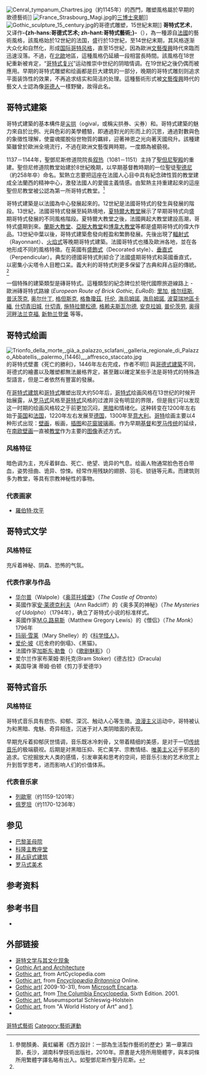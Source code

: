 {{copyedit|time=2016-09-20T11:54:12+00:00}}
{{他用
|other=「哥德」的其他用法
|哥德
|disambig=無
}}
{{NoteTA
|T=zh-tw:哥德式藝術;zh-hk:哥德式藝術;zh-sg:哥德式艺术;zh-cn:哥特式艺术;
|1=zh-tw:哥德;zh-hk:哥德;zh-sg:哥德;zh-cn:哥特;
}}
[[Image:Cenral_tympanum_Chartres.jpg|thumb]]（約1145年）的西門，雕塑風格屬於早期的歌德藝術]]
[[Image:France_Strasbourg_Magi.jpg|thumb]]的[[三博士來朝|三博士來朝]]]]
[[Image:Gothic_sculpture_15_century.jpg|thumb]]的哥德式雕塑，15世紀末期]]
'''哥特式艺术'''，又译作'''-{zh-hans:哥德式艺术; zh-hant:哥特式藝術;}-'''（{{lang-fr|Art gothique}}），為一種源自[[法國|法國]]的藝術風格，該風格始於12世紀的法国，盛行於13世紀，至14世纪末期，其风格逐渐大众化和自然化，形成[[国际哥特式艺术|国际哥特风格]]，直至15世紀，因為歐洲[[文藝復興|文藝復興]]時代來臨而迅速沒落。不過，在[[北歐|北歐]]地區，這種風格仍延續一段相當長時間。該風格在18世紀重新被肯定，“[[哥德復興式建築|哥特式复兴]]”运动推崇中世纪的阴暗情调。在19世紀之後仍偶而被應用。早期的哥特式雕塑和绘画都是巨大建筑的一部分，晚期的哥特式雕刻则追求平面装饰性的效果，不再追求结实和简洁的处理。這種藝術形式被[[文藝復興|文藝復興]]時代的藝文人士認為像[[哥德人|哥德人]]一樣野蠻，故得此名。

== 哥特式建築 ==
{{main|哥特式建築}}

哥特式建築的基本構件是[[尖拱|尖拱]]（ogival，或稱尖拱券、尖券）和{{le|肋架拱頂|ribbed vault}}。哥特式建築的魅力來自於比例、光與色彩的美學體驗，即通過對光的形而上的沉思，通過對數與色的象徵性理解，使靈魂擺脫俗世物質的羈絆，迎著神恩之光向著天國飛升。該種建築雖曾於歐洲全境流行，不過在歐洲文藝復興時期，一度頗為被藐視。

1137－1144年，聖鄧尼斯修道院院長[[叙热|叙热]]（1081－1151）主持了[[聖但尼聖殿|聖但尼聖殿]]的重建。聖但尼修道院教堂始建於8世紀晚期，以早期基督教時期的一位聖徒[[聖德尼|聖德尼]]（約258年卒）命名。絮熱立志要把這座在法國人心目中具有紀念碑性質的教堂建成全法蘭西的精神中心，激發法國人的愛國主義情感。由絮熱主持重建起來的這座聖但尼教堂被公認為第一所哥特式教堂。<ref name="测试">參閱顏勇、黃虹編著《西方設計：一部為生活製作藝術的歷史》第一章第四節，長沙，湖南科學技術出版社，2010年。原書是大陸所用簡體字，與本詞條所用繁體字譯名略有出入。如聖鄧尼斯作聖丹尼斯。</ref>

哥特式建築是以法國為中心發展起來的。12世紀是法國哥特式的發生與發展的階段。13世紀，法國哥特式發展至純熟境地，[[夏特爾大教堂|夏特爾大教堂]]展示了早期哥特式向盛期哥特式發展的不同風格階段。夏特爾大教堂之後，法國興起大教堂建設高潮，哥特式盛期到來。[[蘭斯大教堂|蘭斯大教堂]]、[[亞眠大教堂|亞眠大教堂]]和[[博韋大教堂|博韋大教堂]]等都是盛期哥特式的偉大作品。13世紀中葉以後，哥特式建築愈發向輕盈和繁飾發展。先後出現了[[輻射式|輻射式]]（Rayonnant）、[[火焰式|火焰式]]等晚期哥特式建築。法國哥特式也播及歐洲各地，並在各地形成不同的風格特徵。在英國有[[盛飾式|盛飾式]]（Decorated style）、[[垂直式|垂直式]]（Perpendicular）。典型的德國哥特式則綜合了法國盛期哥特式和英國垂直式，以密集小尖塔令人目瞪口呆。義大利的哥特式則更多保留了古典和拜占庭的傳統。<ref name="测试"/>

一個特殊的建築類型是磚哥特式。這種類型的紀念碑位於現代國際旅遊線路上 - 歐洲磚哥特式路線 (''European Route of Brick Gothic, EuRoB''): [[里加|里加]], [[维尔纽斯|维尔纽斯]], [[普沃茨克|普沃茨克]], [[奥尔什丁|奥尔什丁]], [[格但斯克|格但斯克]], [[格魯瓊茲|格魯瓊茲]], [[托伦|托伦]], [[海烏姆諾|海烏姆諾]], [[海烏姆諾|海烏姆諾]], [[波莫瑞地區卡緬|波莫瑞地區卡緬]], [[什切青旧城|什切青旧城]], [[什切青|什切青]], [[施特拉爾松德|施特拉爾松德]], [[格赖夫斯瓦尔德|格赖夫斯瓦尔德]], [[安克拉姆|安克拉姆]], [[普伦茨劳|普伦茨劳]], [[奥得河畔法兰克福|奥得河畔法兰克福]], [[新勃兰登堡|新勃兰登堡]] 等等。

== 哥特式绘画 ==
[[File:Trionfo_della_morte,_già_a_palazzo_sclafani,_galleria_regionale_di_Palazzo_Abbatellis,_palermo_(1446)_,_affresco_staccato.jpg|thumb]]的哥特式壁畫《死亡的勝利》，1446年左右完成，作者不明]]
與[[哥德式建築|哥德式建築]]不同，哥德式的繪畫以及雕塑都無法嚴格界定，甚至難以確定某些手法是哥特式的特殊造型語言，但是二者依然有豐富的發展{{sfn|Charles|p=11}}。

在[[哥特式建筑|哥特式建筑]]和[[哥特式|哥特式]]雕塑出现大约50年后，[[哥特式|哥特式]]绘画风格在13世纪的时候开始展露，从[[罗马式|罗马式]]风格至[[哥特式|哥特式]]风格的过渡并没有明显的界限，但是我们可以发现这一时期的绘画风格较之于前更加沉闷，[[黑暗|黑暗]]和情绪化。这种转变在1200年左右始于[[英国|英国]]和[[法国|法国]]，1220年左右发展至[[德国|德国]]，1300年至[[意大利|意大利]]。[[哥特|哥特]]绘画主要以4种形式出现：[[壁画|壁画]]，板画，[[插图|插图]]和[[花窗玻璃|花窗玻璃]]画。作为早期[[基督|基督]]和[[罗马|罗马]][[传统|传统]]的延续，在[[南欧|南欧]][[壁画|壁画]]一直被[[教堂|教堂]]作为主要的[[图像|图像]]表述方式。

=== 风格特征 ===
暗色调为主，充斥着鲜血、死亡、绝望、诡异的气息。绘画人物通常脸色苍白带血，姿势扭曲、诡异、惊悚。经常作用残缺的翅膀、羽毛、锁链等元素。而建筑则多为教堂，等具有宗教神秘性的事物。

=== 代表画家 ===
*[[羅伯特·坎平|羅伯特·坎平]]

== 哥特式文学 ==
{{main|哥特小说}}

=== 风格特征 ===
充斥着神秘、阴森、恐怖的气氛。

=== 代表作家与作品 ===
* [[华尔普|华尔普]]（Walpole）《[[奥蓝托城堡|奥蓝托城堡]]》（''The Castle of Otranto''）
* 英國作家[[安·莱德克利夫|安·莱德克利夫]]（Ann Radcliff）的《奥多芙的神秘》（''The Mysteries of Udolpho''）（1794年），确立了哥特式小说的标准样式。
* 英國作家[[M.G.路易斯|M.G.路易斯]]（Matthew Gregory Lewis）的《僧侣》（''The Monk''）1796年
* [[玛丽·雪莱|玛丽·雪莱]]（Mary Shelley）的《[[科学怪人|科学怪人]]》。
* [[爱伦·坡|爱伦·坡]]《厄舍府的倒塌》、《黑猫》。
* 法國作家[[加斯东·勒鲁|加斯东·勒鲁]]（{{lang|fr|Gaston Louis Alfred Leroux}}）《[[歌剧魅影|歌剧魅影]]》（''{{lang|fr|Le fantôme de l'Opéra}}''）
*爱尔兰作家布莱姆·斯托克(Bram Stoker)《德古拉》(Dracula)
*美国导演  蒂姆·伯顿《剪刀手爱德华》

== 哥特式音乐 ==
{{main|哥特摇滚}}{{main|哥特金属}}

=== 风格特征 ===
哥特式音乐具有悲伤、抑郁、深沉、触动人心等生徵。[[浪漫主义|浪漫主义]]运动中，哥特被认为和黑暗、鬼魅、奇异相连，沉迷于对人类阴暗面的表现。

早期充斥着抑郁厌世情调，音乐既冰冷刺骨，又带着精细的美感，是对于一切[[传统音乐|传统音乐]]的极端藐视。后期是对黑暗压抑、死亡美学、宗教情结、[[唯美主义|唯美主义]]近乎邪恶的追求。它挖掘放大人类的感情，引发审美和思考的空间，把音乐引发的艺术欣赏上升到哲学思考，进而影响人们的价值体系。

===代表音乐家===
{{Expert|time=2015-12-14T03:34:50+00:00}}
* [[列歐寧|列歐寧]]（约1159-1201年）
* [[佩罗坦|佩罗坦]]（约1170-1236年）

== 参见 ==
*[[巴黎圣母院|巴黎圣母院]]
*[[科隆主教座堂|科隆主教座堂]]
*[[拜占庭式建筑|拜占庭式建筑]]
*[[罗马式美术|罗马式美术]]

== 参考资料 ==
<references />

== 参考书目 ==
* {{cite book |last1=Charles |first1=Victoria |last2=Carl |first2=Klaus H. |title=Gotische Kunst |trans_title=歌德藝術 |url=http://books.google.de/books/about/Gotische_Kunst.html?hl=de&id=NL3mwWU-h2sC |edition=第1版 |series=Art of century collection |year=2008 |publisher=Parkstone Press international |location=紐約 |language=de |isbn=978-1-78042-340-1 |access-date=2013-07-10 |archive-date=2020-11-09 |archive-url=https://web.archive.org/web/20201109033116/https://books.google.de/books/about/Gotische_Kunst.html?hl=de&id=NL3mwWU-h2sC |dead-url=no }}

== 外部链接 ==
{{commons category|Gothic art}}
* [https://web.archive.org/web/20070928081603/http://www.fanhall.com/show.aspx?id=820&cid=12 哥特文学与其文化现象]
* [http://www.gothic-architecture.com Gothic Art and Architecture]{{Wayback|url=http://www.gothic-architecture.com/ |date=20191123140327 }}
* [http://www.artcyclopedia.com/history/gothic.html Gothic art]{{Webarchive|url=https://wayback.archive-it.org/all/20110310072655/http://www.artcyclopedia.com/history/gothic.html |date=2011-03-10 }}, from ArtCyclopedia.com
* [http://www.britannica.com/eb/article-9037489/Gothic-art Gothic art]{{Wayback|url=http://www.britannica.com/eb/article-9037489/Gothic-art |date=20080724154819 }}, from ''[[Encyclopædia_Britannica|Encyclopædia Britannica]]'' Online.
* [http://encarta.msn.com/encyclopedia_761562615/Gothic_Art_and_Architecture.html Gothic art]({{WebCite|url=https://www.webcitation.org/5kwq98B7L?url=http://encarta.msn.com/encyclopedia_761562615/Gothic_Art_and_Architecture.html |date=20091101005627 |dateformat=iso }} 2009-10-31), from [[Microsoft_Encarta|Microsoft Encarta]].
* [https://web.archive.org/web/20050305061449/http://www.bartleby.com/65/go/Gothicar.html Gothic art], from [[The_Columbia_Encyclopedia|The Columbia Encyclopedia]], Sixth Edition.  2001.
* [https://web.archive.org/web/20070318112241/http://www.museen-sh.de/ml/digicult.php?digiID=601.46&s=2 Gothic art], Museumsportal Schleswig-Holstein
* [http://www.all-art.org/history194_gothic_contents.html Gothic art]{{Wayback|url=http://www.all-art.org/history194_gothic_contents.html |date=20090318144821 }}, from "A World History of Art" and [http://www.all-art.org/gothic_era/01.html]{{Wayback|url=http://www.all-art.org/gothic_era/01.html |date=20090521202512 }}.
* {{cite web
 |publisher= [[Victoria_and_Albert_Museum|Victoria and Albert Museum]]
 |url= http://www.vam.ac.uk/vastatic/microsites/1220_gothic/
 |title= Gothic Art for England 1400–1547
 |accessdate= 2007-06-08
 |archive-date= 2012-03-07
 |archive-url= https://web.archive.org/web/20120307075249/http://www.vam.ac.uk/vastatic/microsites/1220_gothic/
 |dead-url= no
 }}

{{clear}}
{{Westernart}}

[[Category:哥特式藝術|]]
[[Category:藝術運動|Category:藝術運動]]